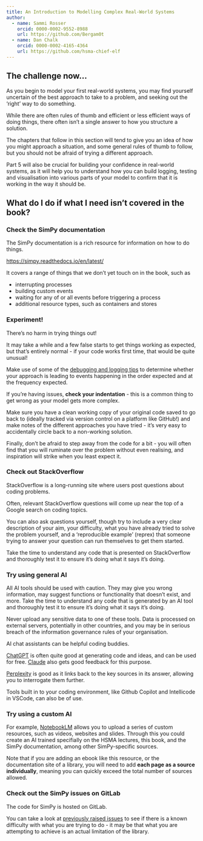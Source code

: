 ```yaml
---
title: An Introduction to Modelling Complex Real-World Systems
author:
  - name: Sammi Rosser
    orcid: 0000-0002-9552-8988
    url: https://github.com/Bergam0t
  - name: Dan Chalk
    orcid: 0000-0002-4165-4364
    url: https://github.com/hsma-chief-elf
---
```


## The challenge now...

As you begin to model your first real-world systems, you may find yourself uncertain of the best approach to take to a problem, and seeking out the 'right' way to do something.

While there are often rules of thumb and efficient or less efficient ways of doing things, there often isn't a single answer to how you structure a solution.

The chapters that follow in this section will tend to give you an idea of how you might approach a situation, and some general rules of thumb to follow, but you should not be afraid of trying a different approach.

:::{.callout-tip}
Part 5 will also be crucial for building your confidence in real-world systems, as it will help you to understand how you can build logging, testing and visualisation into various parts of your model to confirm that it is working in the way it should be.
:::

## What do I do if what I need isn't covered in the book?

### Check the SimPy documentation

The SimPy documentation is a rich resource for information on how to do things.

<https://simpy.readthedocs.io/en/latest/>

It covers a range of things that we don't yet touch on in the book, such as

- interrupting processes
- building custom events
- waiting for any of or all events before triggering a process
- additional resource types, such as containers and stores

### Experiment!

There's no harm in trying things out!

It may take a while and a few false starts to get things working as expected, but that's entirely normal - if your code works first time, that would be quite unusual!

Make use of some of the [debugging and logging tips](basic_debugging_tactics.qmd) to determine whether your approach is leading to events happening in the order expected and at the frequency expected.

If you're having issues, **check your indentation** - this is a common thing to get wrong as your model gets more complex.

Make sure you have a clean working copy of your original code saved to go back to (ideally tracked via version control on a platform like GitHub!) and make notes of the different approaches you have tried - it's very easy to accidentally circle back to a non-working solution.

Finally, don't be afraid to step away from the code for a bit - you will often find that you will ruminate over the problem without even realising, and inspiration will strike when you least expect it.

### Check out StackOverflow

StackOverflow is a long-running site where users post questions about coding problems.

Often, relevant StackOverflow questions will come up near the top of a Google search on coding topics.

You can also ask questions yourself, though try to include a very clear description of your aim, your difficulty, what you have already tried to solve the problem yourself, and a 'reproducible example' (reprex) that someone trying to answer your question can run themselves to get them started.

:::{.callout-warning}
Take the time to understand any code that is presented on StackOverflow and thoroughly test it to ensure it's doing what it says it's doing.
:::

### Try using general AI

:::{.callout-warning}
All AI tools should be used with caution. They may give you wrong information, may suggest functions or functionality that doesn't exist, and more. Take the time to understand any code that is generated by an AI tool and thoroughly test it to ensure it's doing what it says it's doing.
:::

:::{.callout-important}
Never upload any sensitive data to one of these tools. Data is processed on external servers, potentially in other countries, and you may be in serious breach of the information governance rules of your organisation.
:::

AI chat assistants can be helpful coding buddies.

[ChatGPT](https://chatgpt.com/) is often quite good at generating code and ideas, and can be used for free. [Claude](https://claude.ai/) also gets good feedback for this purpose.

[Perplexity](https://www.perplexity.ai/) is good as it links back to the key sources in its answer, allowing you to interrogate them further.

Tools built in to your coding environment, like Github Copilot and Intellicode in VSCode, can also be of use.

### Try using a custom AI

For example, [NotebookLM](https://notebooklm.google.com) allows you to upload a series of custom resources, such as videos, websites and slides. Through this you could create an AI trained specifially on the HSMA lectures, this book, and the SimPy documentation, among other SimPy-specific sources.

:::{.callout-note}
Note that if you are adding an ebook like this resource, or the documentation site of a library, you will need to add **each page as a source individually**, meaning you can quickly exceed the total number of sources allowed.
:::

### Check out the SimPy issues on GitLab

The code for SimPy is hosted on GitLab.

You can take a look at [previously raised issues](https://gitlab.com/team-simpy/simpy/-/issues) to see if there is a known difficulty with what you are trying to do - it may be that what you are attempting to achieve is an actual limitation of the library.
